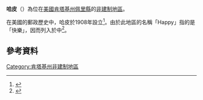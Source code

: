{{noteTA
|G1=USState
}}
{{Infobox settlement
|name = 哈皮
|native_name = Happy
|settlement_type = [[非建制地區|非建制地區]] 
|nickname = 
|motto =
|pushpin_map=USA Kentucky
|coordinates_region = 
|subdivision_type = [[世界政區索引|國家]]
|subdivision_name = [[美国|美国]]
|subdivision_type1 = [[美國行政區劃|州]]
|subdivision_name1 = [[肯塔基州|肯塔基州]]
|subdivision_type2 = [[阿肯色州行政区划|縣]]
|subdivision_name2 = [[佩里縣_(肯塔基州)|佩里縣]]
|unit_pref  =  
|area_footnotes = 
|area_magnitude = 
|area_total_km2 = 
|population_as_of = 
|population_footnotes = 
|population_total = 
|population_density_km2 = 
|timezone = [[北美东部时区|EST]]
|utc_offset = -5
|timezone_DST = CDT
|utc_offset_DST = -4
|elevation_footnotes = 
|elevation_m = 
|elevation_ft = 935
|postal_code_type = [[美國郵區編號|美國郵區編號]]
|postal_code = 41746
|coordinates_display = inline,title
|coordinates_type = region:US_type:city
|latd = 37|latm = 12|lats = 14|latNS = N
|longd = 83|longm = 5|longs = 48|longEW = W
|blank_name = [[地名信息系统|GNIS]] ID
|blank_info = 493697<ref>{{gnis|493697}}</ref>
|blank1_name =
|blank1_info = 
|website = 
|footnotes = 
}}

'''哈皮'''（{{lang-en|Happy}}）為位在[[美國|美國]][[肯塔基州|肯塔基州]][[佩里縣_(肯塔基州)|佩里縣]]的[[非建制地區|非建制地區]]。

在美國的郵政歷史中，哈皮於1908年設立<ref>{{cite web | url=http://www.postalhistory.com/postoffices.asp?task=display&state=KY&county=Perry&searchtext=&pagenum=3 | title=Perry County | publisher=Jim Forte Postal History | accessdate=8 June 2015 | archive-date=2018-03-07 | archive-url=https://web.archive.org/web/20180307214255/https://www.postalhistory.com/postoffices.asp?task=display&state=KY&county=Perry&searchtext=&pagenum=3 | dead-url=no }}</ref>。由於此地區的名稱「Happy」指的是「快樂」，因而列入於{{le|特殊地名|Place names considered unusual}}中<ref>{{cite book|title=LIFE|url=http://books.google.com/books?id=QFUEAAAAMBAJ&pg=PA57|date=31 January 1944|page=57|issn=00243019}}</ref>。

==參考資料==
{{reflist}}

{{DEFAULTSORT:Happy, Kentucky}}
[[Category:肯塔基州非建制地區|Category:肯塔基州非建制地區]]

{{Kentucky-stub}}